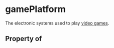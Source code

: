 # gamePlatform

The electronic systems used to play <a href="http://en.wikipedia.org/wiki/Category:Video_game_platforms">video games</a>.

## Property of



